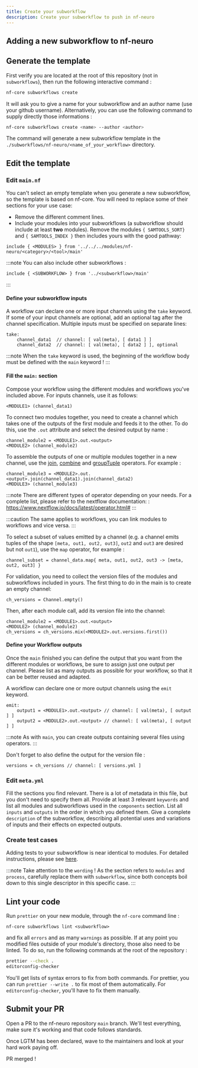 ```yaml
---
title: Create your subworkflow
description: Create your subworkflow to push in nf-neuro
---
```


## Adding a new subworkflow to nf-neuro

## Generate the template

First verify you are located at the root of this repository (not in `subworkflows`), then run the following interactive command :

```bash
nf-core subworkflows create
```

It will ask you to give a name for your subworkflow and an author name (use your github username).
Alternatively, you can use the following command to supply directly those informations :

```bash
nf-core subworkflows create <name> --author <author>
```

The command will generate a new subworkflow template in the `./subworkflows/nf-neuro/<name_of_your_workflow>` directory.

## Edit the template

### Edit `main.nf`

You can't select an empty template when you generate a new subworkflow, so the template is based on nf-core. You will need to replace some of their sections for your use case:

- Remove the different comment lines.
- Include your modules into your subworkflows (a subworkflow should include at least **two** modules). Remove the modules `{ SAMTOOLS_SORT}` and `{ SAMTOOLS_INDEX }` then includes yours with the good pathway:

```
include { <MODULES>	} from '../../../modules/nf-neuro/<category>/<tool>/main'
```

:::note
You can also include other subworkflows :

```
include { <SUBWORKFLOW> } from '../<subworkflow>/main'
```
:::

#### Define your subworkflow inputs

A workflow can declare one or more input channels using the `take` keyword. If some of your input channels are optional, add an optional tag after the channel specification.
Multiple inputs must be specified on separate lines:

```
take:
    channel_data1  // channel: [ val(meta), [ data1 ] ]
    channel_data2  // channel: [ val(meta), [ data2 ] ], optional
```

:::note
When the `take` keyword is used, the beginning of the workflow body must be defined with the `main` keyword !
:::

#### Fill the `main:` section

Compose your workflow using the different modules and workflows you've included above.
For inputs channels, use it as follows:

```
<MODULE1> (channel_data1)
```

To connect two modules together, you need to create a channel which takes one of the outputs of the first module and feeds it to the other. To do this, use the `.out` attribute and select the desired output by name :

```
channel_module2 = <MODULE1>.out.<output>
<MODULE2> (channel_module2)
```

To assemble the outputs of one or multiple modules together in a new channel, use the [join](https://www.nextflow.io/docs/latest/operator.html#join), [combine](https://www.nextflow.io/docs/latest/operator.html#combine) and [groupTuple](https://www.nextflow.io/docs/latest/operator.html#grouptuple) operators. For example :

```
channel_module3 = <MODULE2>.out.<output>.join(channel_data1).join(channel_data2)
<MODULE3> (channel_module3)
```

:::note
There are different types of operator depending on your needs. For a complete list, please refer to the nextflow documentation: : https://www.nextflow.io/docs/latest/operator.html#
:::

:::caution
The same applies to workflows, you can link modules to workflows and vice versa.
:::

To select a subset of values emitted by a channel (e.g. a channel emits tuples of the shape `[meta, out1, out2, out3]`, `out2` and `out3` are desired but not `out1`), use the `map` operator, for example :

```
channel_subset = channel_data.map{ meta, out1, out2, out3 -> [meta, out2, out3] }
```

For validation, you need to collect the version files of the modules and subworkflows included in yours. The first thing to do in the main is to create an empty channel:

```
ch_versions = Channel.empty()
```

Then, after each module call, add its version file into the channel:

```
channel_module2 = <MODULE1>.out.<output>
<MODULE2> (channel_module2)
ch_versions = ch_versions.mix(<MODULE2>.out.versions.first())
```

#### Define your Workflow outputs

Once the `main` finished you can define the output that you want from the different modules or workflows, be sure to assign just one output per channel. Please list as many outputs as possible for your workflow, so that it can be better reused and adapted.

A workflow can declare one or more output channels using the `emit` keyword.

```
emit:
    output1 = <MODULE1>.out.<output> // channel: [ val(meta), [ output ] ]
    output2 = <MODULE2>.out.<output> // channel: [ val(meta), [ output ] ]
```

:::note
As with `main`, you can create outputs containing several files using operators.
:::

Don't forget to also define the output for the version file :

```
versions = ch_versions // channel: [ versions.yml ]
```

### Edit `meta.yml`

Fill the sections you find relevant. There is a lot of metadata in this file, but you
don't need to specify them all. Provide at least 3 relevant `keywords` and list all modules and subworkflows used in the `components` section. List all `inputs` and `outputs` in the order in which you defined them. Give a complete `description` of the subworkflow, describing all potential uses and variations of inputs and their effects on expected outputs.

### Create test cases

Adding tests to your subworkflow is near identical to modules. For detailed instructions, please see [here](/nf-neuro/contribute/create-your-module/tests#create-test-cases).

:::note
Take attention to the `wording` ! As the section refers to `modules` and `process`, carefully
replace them with `subworkflow`, since both concepts boil down to this single descriptor in this
specific case.
:::

## Lint your code

Run `prettier` on your new module, through the `nf-core` command line :

```
nf-core subworkflows lint <subworkflow>
```

and fix all `errors` and as many `warnings` as possible. If at any point you modified files outside of your module's directory, those also need to be linted. To do so, run the following commands at the root of the repository :

```bash
prettier --check .
editorconfig-checker
```

You'll get lists of syntax errors to fix from both commands. For prettier, you can run `prettier --write .` to fix most of them automatically. For `editorconfig-checker`, you'll have to fix them manually.

## Submit your PR

Open a PR to the nf-neuro repository `main` branch. We'll test everything, make sure it's
working and that code follows standards.

Once LGTM has been declared, wave to the maintainers and look at your hard work paying off.

PR merged !
